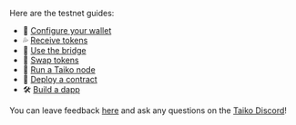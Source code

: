 Here are the testnet guides:
- 👛 [Configure your wallet](/docs/guides/configure-your-wallet)
- 💦 [Receive tokens](/docs/guides/receive-tokens)
- 🌉 [Use the bridge](/docs/guides/use-the-bridge)
- 🔀 [Swap tokens](/docs/guides/swap-tokens)
- 🏃 [Run a Taiko node](/docs/guides/run-a-taiko-node)
- 🧙 [Deploy a contract](/docs/guides/deploy-a-contract)
- 🛠️ [Build a dapp](/docs/guides/build-a-dapp)

You can leave feedback [here](https://forms.gle/RZsweAPy5RhQSP6j7) and ask any questions on the [Taiko Discord](https://discord.gg/taikoxyz)!